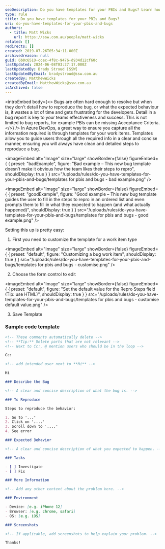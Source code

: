 ```yaml
---
seoDescription: Do you have templates for your PBIs and Bugs? Learn how to ensure clean and detailed steps to reproduce a bug in Azure DevOps by setting up custom work item templates.
type: rule
title: Do you have templates for your PBIs and Bugs?
uri: do-you-have-templates-for-your-pbis-and-bugs
authors:
  - title: Matt Wicks
    url: https://ssw.com.au/people/matt-wicks
related: []
redirects: []
created: 2019-07-26T05:34:11.000Z
archivedreason: null
guid: 6b0c6510-ccec-4f8c-9476-d934d12cf60c
lastUpdated: 2024-06-08T03:27:17.000Z
lastUpdatedBy: Brady Stroud [SSW]
lastUpdatedByEmail: bradystroud@ssw.com.au
createdBy: MatthewWicks
createdByEmail: MatthewWicks@ssw.com.au
isArchived: false
---
```


<introEmbed
  body={<>
Bugs are often hard enough to resolve but when they don't detail how to reproduce the bug, or what the expected behaviour is, it wastes a lot of time and gets frustrating for the developers. Detail in a bug report is key to your teams effectiveness and success. This is not limited to bug reports, for example PBIs can be missing Acceptance Criteria.
  </>}
/>
In Azure DevOps, a great way to ensure you capture all the information required is through templates for your work items. Templates allow you to guide users through all the required info in a clear and concise manner, ensuring you will always have clean and detailed steps to reproduce a bug.

<imageEmbed
  alt="Image"
  size="large"
  showBorder={false}
  figureEmbed={ {
    preset: "badExample",
    figure: "Bad example – This new bug template doesn’t make it obvious how the team likes their steps to repro",
    shouldDisplay: true
  } }
  src="/uploads/rules/do-you-have-templates-for-your-pbis-and-bugs/templates for pbis and bugs - bad example.png"
/>


<imageEmbed
  alt="Image"
  size="large"
  showBorder={false}
  figureEmbed={ {
    preset: "goodExample",
    figure: "Good example – This new bug template guides the user to fill in the steps to repro in an ordered list and even prompts them to fill in what they expected to happen (and what actually happened)",
    shouldDisplay: true
  } }
  src="/uploads/rules/do-you-have-templates-for-your-pbis-and-bugs/templates for pbis and bugs - good example.png"
/>


Setting this up is pretty easy:

1. First you need to customize the template for a work item type
   
<imageEmbed
  alt="Image"
  size="large"
  showBorder={false}
  figureEmbed={ {
    preset: "default",
    figure: "Customizing a bug work item",
    shouldDisplay: true
  } }
  src="/uploads/rules/do-you-have-templates-for-your-pbis-and-bugs/templates for pbis and bugs - customise.png"
/>


2. Choose the form control to edit
   
<imageEmbed
  alt="Image"
  size="large"
  showBorder={false}
  figureEmbed={ {
    preset: "default",
    figure: "Set the default value for the Repro Steps field (Tip: use HTML)",
    shouldDisplay: true
  } }
  src="/uploads/rules/do-you-have-templates-for-your-pbis-and-bugs/templates for pbis and bugs - customise default value.png"
/>


3. Save Template

### Sample code template

```md
<!-- These comments automatically delete -->
<!-- **Tip:** Delete parts that are not relevant -->
<!-- Next to Cc:, @ mention users who should be in the loop -->

Cc:

<!-- add intended user next to **Hi** -->

Hi

### Describe the Bug

<!-- A clear and concise description of what the bug is. -->

### To Reproduce

Steps to reproduce the behavior:

1. Go to '...'
2. Click on '....'
3. Scroll down to '....'
4. See error

### Expected Behavior

<!-- A clear and concise description of what you expected to happen. -->

### Tasks

- [ ] Investigate
- [ ] Fix

### More Information

<!-- Add any other context about the problem here. -->

### Environment

- Device: [e.g. iPhone 12]
- Browser: [e.g. chrome, safari]
- OS: [e.g. iOS]

### Screenshots

<!-- If applicable, add screenshots to help explain your problem. -->

Thanks!
```
